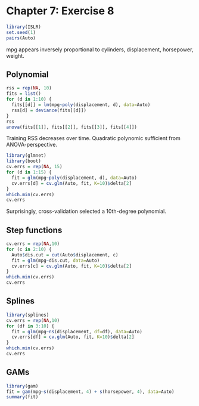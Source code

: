 Chapter 7: Exercise 8
=====================

```r
library(ISLR)
set.seed(1)
pairs(Auto)
```
mpg appears inversely proportional to cylinders, displacement, horsepower,
weight.

## Polynomial
```r
rss = rep(NA, 10)
fits = list()
for (d in 1:10) {
  fits[[d]] = lm(mpg~poly(displacement, d), data=Auto)
  rss[d] = deviance(fits[[d]])
}
rss
anova(fits[[1]], fits[[2]], fits[[3]], fits[[4]])
```
Training RSS decreases over time. Quadratic polynomic sufficient from
ANOVA-perspective.

```r
library(glmnet)
library(boot)
cv.errs = rep(NA, 15)
for (d in 1:15) {
  fit = glm(mpg~poly(displacement, d), data=Auto)
  cv.errs[d] = cv.glm(Auto, fit, K=10)$delta[2]
}
which.min(cv.errs)
cv.errs
```
Surprisingly, cross-validation selected a 10th-degree polynomial.

## Step functions
```r
cv.errs = rep(NA,10)
for (c in 2:10) {
  Auto$dis.cut = cut(Auto$displacement, c)
  fit = glm(mpg~dis.cut, data=Auto)
  cv.errs[c] = cv.glm(Auto, fit, K=10)$delta[2]
}
which.min(cv.errs)
cv.errs
```

## Splines
```r
library(splines)
cv.errs = rep(NA,10)
for (df in 3:10) {
  fit = glm(mpg~ns(displacement, df=df), data=Auto)
  cv.errs[df] = cv.glm(Auto, fit, K=10)$delta[2]
}
which.min(cv.errs)
cv.errs
```

## GAMs
```r
library(gam)
fit = gam(mpg~s(displacement, 4) + s(horsepower, 4), data=Auto)
summary(fit)
```

